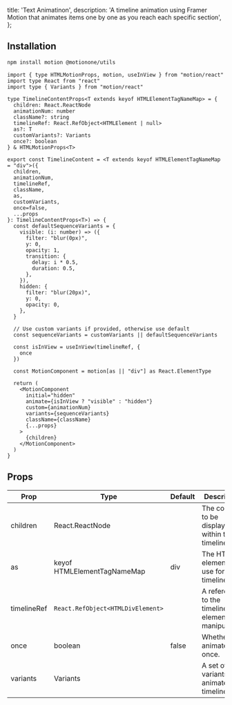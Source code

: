   title: 'Text Animatinon',
  description:
    'A timeline animation using Framer Motion that animates items one by one as you reach each specific section',
};

<ComponentCodePreview name='timeline-animation' hasReTrigger responsive />


## Installation

```bash
npm install motion @motionone/utils
```

```tsx framer-timeline.tsx
import { type HTMLMotionProps, motion, useInView } from "motion/react"
import type React from "react"
import type { Variants } from "motion/react"

type TimelineContentProps<T extends keyof HTMLElementTagNameMap> = {
  children: React.ReactNode
  animationNum: number
  className?: string
  timelineRef: React.RefObject<HTMLElement | null>
  as?: T
  customVariants?: Variants
  once?: boolean
} & HTMLMotionProps<T>

export const TimelineContent = <T extends keyof HTMLElementTagNameMap = "div">({
  children,
  animationNum,
  timelineRef,
  className,
  as,
  customVariants,
  once=false,
  ...props
}: TimelineContentProps<T>) => {
  const defaultSequenceVariants = {
    visible: (i: number) => ({
      filter: "blur(0px)",
      y: 0,
      opacity: 1,
      transition: {
        delay: i * 0.5,
        duration: 0.5,
      },
    }),
    hidden: {
      filter: "blur(20px)",
      y: 0,
      opacity: 0,
    },
  }

  // Use custom variants if provided, otherwise use default
  const sequenceVariants = customVariants || defaultSequenceVariants

  const isInView = useInView(timelineRef, {
    once
  })

  const MotionComponent = motion[as || "div"] as React.ElementType

  return (
    <MotionComponent
      initial="hidden"
      animate={isInView ? "visible" : "hidden"}
      custom={animationNum}
      variants={sequenceVariants}
      className={className}
      {...props}
    >
      {children}
    </MotionComponent>
  )
}
```

## Props

| Prop         | Type                               | Default | Description                                           |
| ------------ | ---------------------------------- | ------- | ----------------------------------------------------- |
| children     | React.ReactNode                    |         | The content to be displayed within the timeline.      |
| as           | keyof HTMLElementTagNameMap        | div     | The HTML element to use for the timeline.             |
| timelineRef  | `React.RefObject<HTMLDivElement>`  |         | A reference to the timeline element for manipulation. |
| once         | boolean                            | false   | Whether to animate only once.                         |
| variants     | Variants                           |         | A set of variants to animate the timeline.            |
